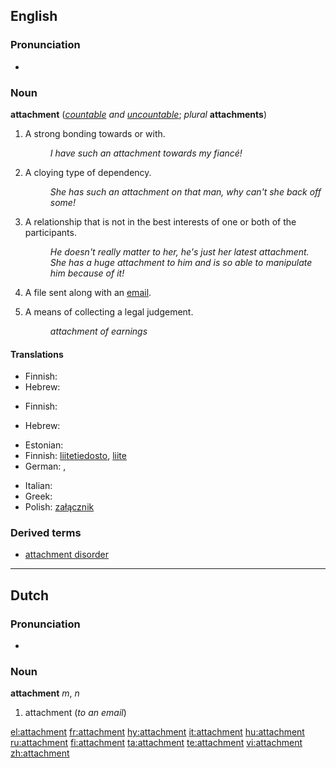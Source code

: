{{wikipedia|dab=attachment}}
==English==

===Pronunciation===
*{{audio|en-us-attachment.ogg|Audio (US)}}

===Noun===
'''attachment''' (''[[countable]] and [[uncountable]]''; ''plural'' '''attachments''')

# A strong bonding towards or with.
#:''I have such an attachment towards my fiancé!''
# A cloying type of dependency.
#:''She has such an attachment on that man, why can't she back off some!''
# A relationship that is not in the best interests of one or both of the participants.
#:''He doesn't really matter to her, he's just her latest attachment.''
#:''She has a huge attachment to him and is so able to manipulate him because of it!''
# {{computing}} A file sent along with an [[email]].
# {{legal}} A means of collecting a legal judgement. 
#: ''attachment of earnings''

====Translations====
{{trans-top|A strong bonding towards or with}}
* Finnish: {{t-|fi|kiintymys}}
* Hebrew: {{he-translation|התדבקות|hitdabqoot}}
{{trans-mid}}
{{trans-bottom}}

{{trans-top|A cloying type of dependency}}
* Finnish: {{t-|fi|kiintymys}}
{{trans-mid}}
{{trans-bottom}}

{{trans-top|A relationship that is not in the best interests of one or both of the participants}}
* Hebrew: {{he-translation|התדבקות|hitdabqoot}}
{{trans-mid}}
{{trans-bottom}}

{{trans-top|A file sent along with an email}}
* Estonian: {{t|et|kaasatud fail}}
* Finnish: [[liitetiedosto]], [[liite]]
* German: {{t+|de|Anlage|f}}, {{t+|de|Anhang|m}}
{{trans-mid}}
* Italian: {{t+|it|allegato|m}}
* Greek: {{t+|el|επισύναψη|f|sc=Grek}}
* Polish: [[załącznik]] {{m}}
{{trans-bottom}}

===Derived terms===
*[[attachment disorder]]

----

==Dutch==

===Pronunciation===
*{{IPA|/a'tæʧmɛnt/}}

===Noun===
'''attachment''' ''m'', ''n''

# attachment (''to an email'')

[[el:attachment]]
[[fr:attachment]]
[[hy:attachment]]
[[it:attachment]]
[[hu:attachment]]
[[ru:attachment]]
[[fi:attachment]]
[[ta:attachment]]
[[te:attachment]]
[[vi:attachment]]
[[zh:attachment]]